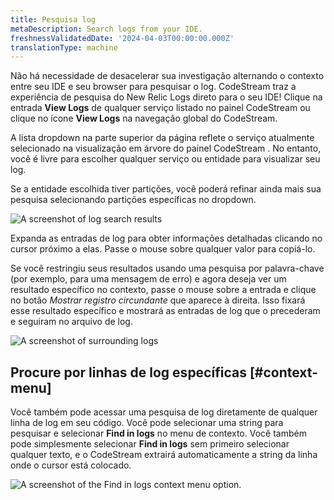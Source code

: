```yaml
---
title: Pesquisa log
metaDescription: Search logs from your IDE.
freshnessValidatedDate: '2024-04-03T00:00:00.000Z'
translationType: machine
---
```


Não há necessidade de desacelerar sua investigação alternando o contexto entre seu IDE e seu browser para pesquisar o log. CodeStream traz a experiência de pesquisa do New Relic Logs direto para o seu IDE! Clique na entrada <DNT>**View Logs**</DNT> de qualquer serviço listado no painel CodeStream ou clique no ícone <DNT>**View Logs**</DNT> na navegação global do CodeStream.

A lista dropdown na parte superior da página reflete o serviço atualmente selecionado na visualização em árvore do painel CodeStream . No entanto, você é livre para escolher qualquer serviço ou entidade para visualizar seu log.

Se a entidade escolhida tiver partições, você poderá refinar ainda mais sua pesquisa selecionando partições específicas no dropdown.

<img
  title="Search logs"
  alt="A screenshot of log search results"
  src="/images/codestream_screenshot-crop_log-search-results.webp"
/>

Expanda as entradas de log para obter informações detalhadas clicando no cursor próximo a elas. Passe o mouse sobre qualquer valor para copiá-lo.

Se você restringiu seus resultados usando uma pesquisa por palavra-chave (por exemplo, para uma mensagem de erro) e agora deseja ver um resultado específico no contexto, passe o mouse sobre a entrada e clique no botão _Mostrar registro circundante_ que aparece à direita. Isso fixará esse resultado específico e mostrará as entradas de log que o precederam e seguiram no arquivo de log.

<img
  title="Show surrounding logs"
  alt="A screenshot of surrounding logs"
  src="/images/codestream_screenshot-crop_log-show-surrounding.webp"
/>

## Procure por linhas de log específicas [#context-menu]

Você também pode acessar uma pesquisa de log diretamente de qualquer linha de log em seu código. Você pode selecionar uma string para pesquisar e selecionar <DNT>**Find in logs**</DNT> no menu de contexto. Você também pode simplesmente selecionar <DNT>**Find in logs**</DNT> sem primeiro selecionar qualquer texto, e o CodeStream extrairá automaticamente a string da linha onde o cursor está colocado.

<img
  title="Search for a specific log line."
  alt="A screenshot of the Find in logs context menu option."
  src="/images/codestream_screenshot-crop_log-line-search.webp"
/>
